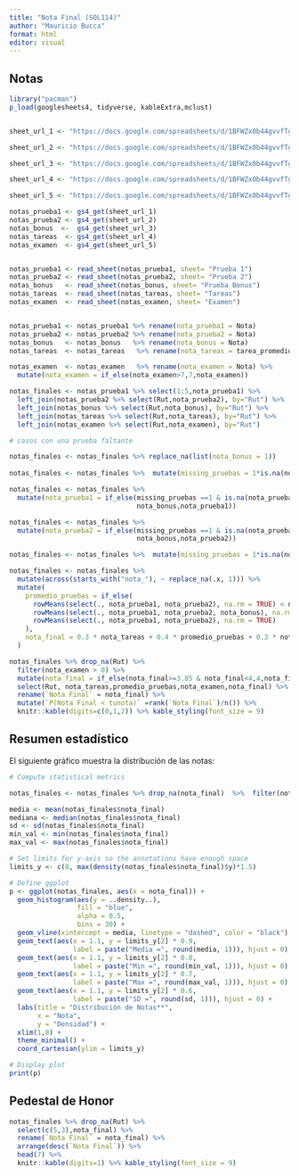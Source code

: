 ```yaml
---
title: "Nota Final (SOL114)"
author: "Mauricio Bucca"
format: html
editor: visual
---
```


## Notas

```r
library("pacman")
p_load(googlesheets4, tidyverse, kableExtra,mclust)


sheet_url_1 <- "https://docs.google.com/spreadsheets/d/1BFWZx0b44gvvfTgA337I30oJwiV09mkF3_bUTM-WepE/edit#gid=1064220691"

sheet_url_2 <- "https://docs.google.com/spreadsheets/d/1BFWZx0b44gvvfTgA337I30oJwiV09mkF3_bUTM-WepE/edit#gid=1548544822"

sheet_url_3 <- "https://docs.google.com/spreadsheets/d/1BFWZx0b44gvvfTgA337I30oJwiV09mkF3_bUTM-WepE/edit#gid=1078351516"

sheet_url_4 <- "https://docs.google.com/spreadsheets/d/1BFWZx0b44gvvfTgA337I30oJwiV09mkF3_bUTM-WepE/edit#gid=1652049220"

sheet_url_5 <- "https://docs.google.com/spreadsheets/d/1BFWZx0b44gvvfTgA337I30oJwiV09mkF3_bUTM-WepE/edit#gid=588136254"

notas_prueba1 <- gs4_get(sheet_url_1)
notas_prueba2 <- gs4_get(sheet_url_2)
notas_bonus  <-  gs4_get(sheet_url_3)
notas_tareas  <- gs4_get(sheet_url_4)
notas_examen  <- gs4_get(sheet_url_5)


notas_prueba1 <- read_sheet(notas_prueba1, sheet= "Prueba 1")
notas_prueba2 <- read_sheet(notas_prueba2, sheet= "Prueba 2")
notas_bonus   <- read_sheet(notas_bonus, sheet= "Prueba Bonus")
notas_tareas  <- read_sheet(notas_tareas, sheet= "Tareas")
notas_examen  <- read_sheet(notas_examen, sheet= "Examen")


notas_prueba1 <- notas_prueba1 %>% rename(nota_prueba1 = Nota)
notas_prueba2 <- notas_prueba2 %>% rename(nota_prueba2 = Nota)
notas_bonus   <- notas_bonus   %>% rename(nota_bonus = Nota)
notas_tareas  <- notas_tareas   %>% rename(nota_tareas = tarea_promedio)

notas_examen  <- notas_examen   %>% rename(nota_examen = Nota) %>% 
  mutate(nota_examen = if_else(nota_examen>7,7,nota_examen))

notas_finales <- notas_prueba1 %>% select(1:5,nota_prueba1) %>% 
  left_join(notas_prueba2 %>% select(Rut,nota_prueba2), by="Rut") %>%
  left_join(notas_bonus %>% select(Rut,nota_bonus), by="Rut") %>%
  left_join(notas_tareas %>% select(Rut,nota_tareas), by="Rut") %>%
  left_join(notas_examen %>% select(Rut,nota_examen), by="Rut") 

```

```r

# casos con una prueba faltante 

notas_finales <- notas_finales %>% replace_na(list(nota_bonus = 1))
  
notas_finales <- notas_finales %>%  mutate(missing_pruebas = 1*is.na(nota_prueba1) + 1*is.na(nota_prueba2)) 

notas_finales <- notas_finales %>% 
  mutate(nota_prueba1 = if_else(missing_pruebas ==1 & is.na(nota_prueba1), 
                                nota_bonus,nota_prueba1))

notas_finales <- notas_finales %>% 
  mutate(nota_prueba2 = if_else(missing_pruebas ==1 & is.na(nota_prueba2), 
                                nota_bonus,nota_prueba2))

notas_finales <- notas_finales %>%  mutate(missing_pruebas = 1*is.na(nota_prueba1) + 1*is.na(nota_prueba2))

notas_finales <- notas_finales %>%
  mutate(across(starts_with("nota_"), ~ replace_na(.x, 1))) %>%
  mutate(
    promedio_pruebas = if_else(
      rowMeans(select(., nota_prueba1, nota_prueba2), na.rm = TRUE) < nota_bonus,
      rowMeans(select(., nota_prueba1, nota_prueba2, nota_bonus), na.rm = TRUE),
      rowMeans(select(., nota_prueba1, nota_prueba2), na.rm = TRUE)
    ),
    nota_final = 0.3 * nota_tareas + 0.4 * promedio_pruebas + 0.3 * nota_examen
  )

notas_finales %>% drop_na(Rut) %>% 
  filter(nota_examen > 0) %>%
  mutate(nota_final = if_else(nota_final>=3.85 & nota_final<4,4,nota_final)) %>%
  select(Rut, nota_tareas,promedio_pruebas,nota_examen,nota_final) %>%
  rename(`Nota Final` = nota_final) %>%
  mutate(`P(Nota Final < tunota)` =rank(`Nota Final`)/n()) %>%
  knitr::kable(digits=c(0,1,2)) %>% kable_styling(font_size = 9)
```

## Resumen estadístico

El siguiente gráfico muestra la distribución de las notas:

```r

# Compute statistical metrics

notas_finales <- notas_finales %>% drop_na(nota_final)  %>%  filter(nota_examen > 0)

media <- mean(notas_finales$nota_final)
mediana <- median(notas_finales$nota_final)
sd <- sd(notas_finales$nota_final)
min_val <- min(notas_finales$nota_final)
max_val <- max(notas_finales$nota_final)

# Set limits for y-axis so the annotations have enough space
limits_y <- c(0, max(density(notas_finales$nota_final)$y)*1.5)

# Define ggplot
p <- ggplot(notas_finales, aes(x = nota_final)) +
  geom_histogram(aes(y = ..density..), 
                 fill = "blue", 
                 alpha = 0.5, 
                 bins = 30) +
  geom_vline(xintercept = media, linetype = "dashed", color = "black") +
  geom_text(aes(x = 1.1, y = limits_y[2] * 0.9, 
                label = paste("Media =", round(media, 1))), hjust = 0) +
  geom_text(aes(x = 1.1, y = limits_y[2] * 0.8, 
                label = paste("Min =", round(min_val, 1))), hjust = 0) +
  geom_text(aes(x = 1.1, y = limits_y[2] * 0.7, 
                label = paste("Max =", round(max_val, 1))), hjust = 0) +
  geom_text(aes(x = 1.1, y = limits_y[2] * 0.6, 
                label = paste("SD =", round(sd, 1))), hjust = 0) +
  labs(title = "Distribución de Notas**",
       x = "Nota",
       y = "Densidad") +
  xlim(1,8) +
  theme_minimal() +
  coord_cartesian(ylim = limits_y)

# Display plot
print(p)
```

## Pedestal de Honor

```r

notas_finales %>% drop_na(Rut) %>% 
  select(c(5,3),nota_final) %>%
  rename(`Nota Final` = nota_final) %>%
  arrange(desc(`Nota Final`)) %>%
  head(7) %>%
  knitr::kable(digits=1) %>% kable_styling(font_size = 9)

```
